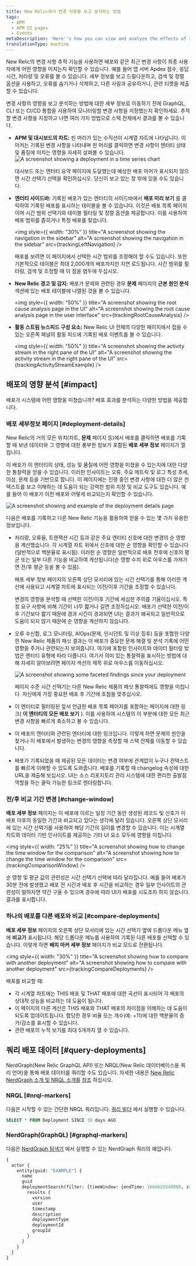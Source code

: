 ```yaml
---
title: New Relic에서 변경 사항을 보고 분석하는 방법
tags:
  - APM
  - APM UI pages
  - Events
metaDescription: 'Here''s how you can view and analyze the effects of recent changes on Apdex scores, response times, throughput, and errors.'
translationType: machine
---
```










New Relic의 변경 사항 추적 기능을 사용하면 배포와 같은 최근 변경 사항이 최종 사용자에게 어떤 영향을 미치는지 확인할 수 있습니다. 예를 들어 앱 서버 Apdex 점수, 응답 시간, 처리량 및 오류를 볼 수 있습니다. 세부 정보를 보고 드릴다운하고, 검색 및 정렬 옵션을 사용하고, 오류를 숨기거나 삭제하고, 다른 사람과 공유하거나, 관련 티켓을 제출할 수 있습니다.

변경 사항의 영향을 보고 분석하는 방법에 대한 세부 정보로 이동하기 전에 GraphQL, CLI 또는 CI/CD 통합을 사용하여 모니터링할 변경 사항을 지정했는지 확인하세요. 추적할 변경 사항을 지정하고 나면 여러 가지 방법으로 스택 전체에서 결과를 볼 수 있습니다.

* **APM 및 대시보드의 차트:** 핀 머리가 있는 수직선이 시계열 차트에 나타납니다. 이 마커는 기록된 변경 사항을 나타내며 핀 머리를 클릭하면 변경 사항이 엔터티 상태 및 품질에 미치는 영향을 자세히 살펴볼 수 있습니다.<img title="A screenshot showing a deployment in a time series chart" alt="A screenshot showing a deployment in a time series chart" src={trackingDeploymentinTimeseriesChart}/>

  <Callout variant="tip">대시보드 또는 엔터티 요약 페이지에 도달했는데 예상한 배포 마커가 표시되지 않으면 시간 선택기 선택을 확인하십시오. 당신이 보고 있는 창 밖에 있을 수도 있습니다.</Callout>

* **엔터티 사이드바:** 기록된 배포가 있는 엔터티의 사이드바에서 **배포 미리 보기** 를 클릭하여 기록된 배포를 표시하는 테이블을 볼 수 있습니다. 이것은 배포 목록 페이지이며 시간 범위 선택기와 테이블 필터링 및 정렬 옵션을 제공합니다. 이를 사용하여 배포 범위를 좁히거나 특정 배포를 찾습니다.

  <img
    style={{ width: "30%" }}
    title="A screenshot showing the navigation in the sidebar"
    alt="A screenshot showing the navigation in the sidebar"
    src={trackingLeftNavigation}
  />

  <Callout variant="tip">
    배포를 보려면 이 페이지에서 선택한 시간 범위를 조정해야 할 수도 있습니다. 또한 기본적으로 테이블은 최대 2,000개의 배포까지만 지연 로드됩니다. 시간 범위를 필터링, 검색 및 조정할 때 이 점을 염두에 두십시오.
  </Callout>

* **New Relic 경고 및 감지:** 배포가 문제와 관련된 경우 **문제** 페이지의 **근본 원인 분석** 섹션에 있는 배포 테이블에 나열된 것을 볼 수 있습니다.

  <img
    style={{ width: "50%" }}
    title="A screenshot showing the root cause analysis page in the UI"
    alt="A screenshot showing the root cause analysis page in the user interface"
    src={trackingRootCauseAnalysis}
  />

* **활동 스트림 뉴스피드 구성 요소:** New Relic UI 전체의 다양한 페이지에서 접을 수 있는 오른쪽 패널의 활동 피드에 기록된 배포 이벤트를 볼 수 있습니다.

  <img
    style={{ width: "50%" }}
    title="A screenshot showing the activity stream in the right pane of the UI"
    alt="A screenshot showing the activity stream in the right pane of the UI"
    src={trackingActivityStreamExample}
  />

## 배포의 영향 분석 [#impact]

배포가 시스템에 어떤 영향을 미쳤습니까? 배포 효과를 분석하는 다양한 방법을 제공합니다.

### 배포 세부정보 페이지 [#deployment-details]

New Relic의 거의 모든 위치(차트, **문제** 페이지 등)에서 배포를 클릭하면 배포를 기록할 때 보낸 데이터와 그 영향에 대한 풍부한 정보가 포함된 **배포 세부 정보** 페이지가 열립니다.

이 배포가 이 엔터티의 상태, 성능 및 품질에 어떤 영향을 미쳤을 수 있는지에 대한 다양한 통찰력을 얻을 수 있습니다. 이러한 인사이트는 오류, 주요 메트릭 및 로그 특성 추세, 이상, 문제 등을 기반으로 합니다. 이 페이지에는 진행 중인 변경 사항에 대한 더 많은 컨텍스트를 보고 이해하는 데 도움이 되는 강력한 범위 지정 및 비교 도구도 있습니다. 예를 들어 이 배포가 이전 배포와 어떻게 비교되는지 확인할 수 있습니다.

<img
  title="A screenshot showing and example of the deployment details page"
  alt="A screenshot showing and example of the deployment details page"
  src={trackingDeploymentDetails}
/>

다음은 배포를 기록하고 다른 New Relic 기능을 활용하여 얻을 수 있는 몇 가지 유용한 정보입니다.

* 처리량, 오류율, 트랜잭션 시간 등과 같은 주요 엔터티 신호에 대한 변경의 순 영향을 계산했습니다. 각 시계열 차트 위에서 신호에 대한 순 영향을 확인할 수 있습니다(일반적으로 백분율로 표시됨). 이러한 순 영향은 일반적으로 배포 전후에 신호의 평균 또는 일부 다른 기능을 비교하여 계산됩니다(순 영향 수치 위로 마우스를 가져가면 전/후 평균 등을 볼 수 있음).

  배포 세부 정보 페이지의 오른쪽 상단 모서리에 있는 시간 선택기를 통해 이러한 계산에 사용되고 시계열 차트에 표시되는 이전/이후 기간을 조정할 수 있습니다.

  <Callout variant="tip">
    변경의 영향을 분석할 때 선택한 이전/이후 기간에 세심한 주의를 기울이십시오. 특정 요구 사항에 비해 기간이 너무 짧거나 길면 조정하십시오. 배포가 선택한 이전/이후 기간보다 짧기 때문에 경과 시간이 경과되면 UI는 결과가 왜곡되고 일반적으로 도움이 되지 않기 때문에 순 영향을 계산하지 않습니다.
  </Callout>

* 오류 수신함, 로그 모니터링, AIOps(문제, 인시던트 및 이상 징후) 등을 포함한 다양한 New Relic 제품의 패싯 결과는 이 배포가 중요한 문제 해결 및 분석 기록에 어떤 영향을 주거나 관련되는지 보여줍니다. 여기에 포함된 인사이트와 데이터 필터링 방법은 엔터티 유형에 따라 다릅니다. 여기서 의미 있는 통찰력을 표시하는 방법에 대해 자세히 알아보려면 페이지 섹션의 제목 위로 마우스를 이동하십시오.

  <img
    title="A screenshot showing some faceted findings since your deployment"
    alt="A screenshot showing some faceted findings since your deployment"
    src={trackingFacetedFindings}
  />

  <Callout variant="tip">
    페이지 수준 시간 선택기는 다른 New Relic 제품의 패싯 통찰력에도 영향을 미칩니다. 자신에게 가장 중요한 배포 후 기간에 초점을 맞추십시오.
  </Callout>

* 이 엔터티로 필터링된 앞서 언급한 배포 목록 페이지를 포함하는 페이지에 대한 링크( **이 엔터티의 모든 배포 보기** ). 이를 사용하여 시스템의 이 부분에 대한 모든 최근 변경 사항을 빠르게 축소하고 볼 수 있습니다.

* 이 배포의 엔터티와 관련된 엔터티에 대한 링크입니다. 이렇게 하면 문제의 원인을 찾거나 이 배포에서 발생하는 변경의 영향을 측정할 때 스택 전체를 이동할 수 있습니다.

* 배포가 기록되었을 때 제공된 모든 데이터는 변경 여부에 관계없이 누구나 컨텍스트를 빠르게 이해할 수 있도록 도와줍니다. <Callout variant="tip">배포를 기록할 때 changelog 속성에 대한 URL을 제출해 보십시오. UI는 소스 리포지토리 관리 시스템에 대한 편리한 출발점 역할을 하는 클릭 가능한 링크로 렌더링합니다.</Callout>

### 전/후 비교 기간 변경 [#change-window]

**배포 세부 정보** 페이지는 이 배포에 이르는 일정 기간 동안 생성된 레코드 및 신호가 이 배포 이후의 동일한 기간과 비교되고 있다는 생각에 달려 있습니다. 오른쪽 상단 모서리에 있는 시간 선택기를 사용하여 해당 기간의 길이를 변경할 수 있습니다. 이는 시계열 차트와 데이터 기반 인사이트를 제공하는 기타 UI 요소 모두에 영향을 미칩니다.

<img
  style={{ width: "25%" }}
  title="A screenshot showing how to change the time window for the comparison"
  alt="A screenshot showing how to change the time window for the comparison"
  src={trackingComparisonWindow}
/>

<Callout variant="tip">
  순 영향 및 평균 값의 관련성은 시간 선택기 선택에 따라 달라집니다. 예를 들어 배포가 30분 전에 발생했고 배포 전 시간과 배포 후 시간을 비교하는 경우 일부 인사이트의 관련성이 말하자면 약간 구울 수 있으며 경우에 따라 UI가 배포를 시도조차 하지 않습니다. 결과를 표시합니다.
</Callout>

### 하나의 배포를 다른 배포와 비교 [#compare-deployments]

**배포 세부 정보** 페이지의 오른쪽 상단 모서리에 있는 시간 선택기 옆에 드롭다운 메뉴 옆에 **비교가** 표시됩니다. 해당 드롭다운 메뉴를 사용하여 기록된 다른 배포를 선택할 수 있습니다. 이렇게 하면 **배치 마커 세부 정보** 페이지가 비교 모드로 전환됩니다.

<img
  style={{ width: "30%" }}
  title="A screenshot showing how to compare with another deployment"
  alt="A screenshot showing how to compare with another deployment"
  src={trackingCompareDeployments}
/>

배포를 비교할 때:

* 각 시계열 차트에는 THIS 배포 및 THAT 배포에 대한 곡선이 표시되어 각 배포의 상대적 성능을 비교하는 데 도움이 됩니다.
* 이 페이지의 다른 계산은 THIS 배포와 THAT 배포의 차이점을 이해하는 데 도움이 되도록 업데이트됩니다. 합당한 경우 비율 또는 개수(예: +11)에 대한 백분율의 증가/감소를 표시할 수 있습니다.
* 관련 배포의 누적 보기를 최대 5개까지 열 수 있습니다.

## 쿼리 배포 데이터 [#query-deployments]

NerdGraph(New Relic GraphQL API) 또는 NRQL(New Relic 데이터베이스용 쿼리 언어)을 통해 배포 데이터를 쿼리할 수도 있습니다. 자세한 내용은 [New Relic NerdGraph 소개 및 NRQL 소개를](/docs/apis/nerdgraph/get-started/introduction-new-relic-nerdgraph/) [참조](docs/query-your-data/nrql-new-relic-query-language/get-started/introduction-nrql-new-relics-query-language/) 하십시오.

### NRQL [#nrql-markers]

다음은 시작할 수 있는 간단한 NRQL 쿼리입니다. [쿼리 빌더](/docs/query-your-data/explore-query-data/query-builder/introduction-query-builder) 에서 실행할 수 있습니다.

```sql
SELECT * FROM Deployment SINCE 30 days AGO
```

### NerdGraph(GraphQL) [#graphql-markers]

다음은 [NerdGraph 탐색기](/docs/apis/nerdgraph/get-started/nerdgraph-explorer#find) 에서 실행할 수 있는 NerdGraph 쿼리의 예입니다.

```graphql
{
  actor {
    entity(guid: "EXAMPLE") {
      name
      guid
      deploymentSearch(filter: {timeWindow: {endTime: 1664625540000, startTime: 1664516940000}}) {
        results {
          version
          user
          timestamp
          description
          deploymentType
          deploymentId
          groupId
        }
      }
    }
  }
}
```